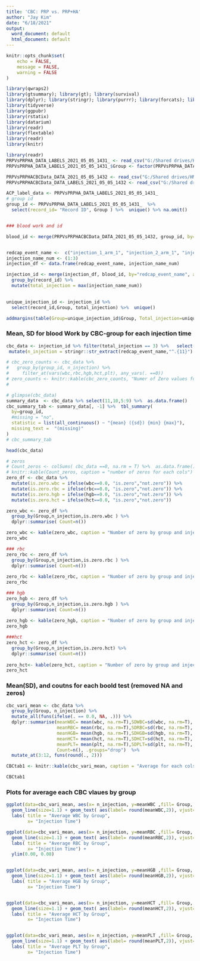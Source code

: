 ---
title: 'CBC: PRP vs. PRP+HA'
author: "Jay Kim"
date: "6/18/2021"
output:
  word_document: default
  html_document: default
---

```{r setup, include=FALSE}
knitr::opts_chunk$set(
	echo = FALSE,
	message = FALSE,
	warning = FALSE
)

library(qwraps2)
library(gtsummary); library(gt); library(survival)
library(dplyr); library(stringr); library(purrr); library(forcats); library(tidyr)
library(tidyverse)
library(ggpubr)
library(rstatix)
library(datarium)
library(readr)
library(flextable)
library(readr)
library(knitr)
```


```{r}
library(readr)
PRPVsPRPHA_DATA_LABELS_2021_05_05_1431_ <- read_csv("G:/Shared drives/HMCSE-PAM Lab/Andrews Institute Projects/P3_sm AREF_Anz ACPvsACP+HA/PRPVsPRPHA_DATA_LABELS_2021-05-05_1431 .csv")
PRPVsPRPHA_DATA_LABELS_2021_05_05_1431_$Group <- factor(PRPVsPRPHA_DATA_LABELS_2021_05_05_1431_$Group, levels = c("PRP","PRP +HA"), labels = c("PRP", "PRP+HA"))

PRPVsPRPHACBCData_DATA_2021_05_05_1432 <- read_csv("G:/Shared drives/HMCSE-PAM Lab/Andrews Institute Projects/P3_sm AREF_Anz ACPvsACP+HA/PRPVsPRPHACBCData_DATA_2021-05-05_1432.csv")
PRPVsPRPHACBCData_DATA_LABELS_2021_05_05_1432 <- read_csv("G:/Shared drives/HMCSE-PAM Lab/Andrews Institute Projects/P3_sm AREF_Anz ACPvsACP+HA/PRPVsPRPHACBCData_DATA_LABELS_2021-05-05_1432.csv")

ACP_label_data <- PRPVsPRPHA_DATA_LABELS_2021_05_05_1431_
# group id
group_id <- PRPVsPRPHA_DATA_LABELS_2021_05_05_1431_  %>% 
  select(record_id= "Record ID", Group ) %>%  unique() %>% na.omit()



```



```{r echo=FALSE}
### blood work and id

blood_id <- merge(PRPVsPRPHACBCData_DATA_2021_05_05_1432, group_id, by="record_id", all.x = T)


redcap_event_name <-  c("injection_1_arm_1", "injection_2_arm_1", "injection_3_arm_1")
injection_name_num <- (1:3)
injection_df <- data.frame(redcap_event_name, injection_name_num)

injection_id <- merge(injection_df, blood_id, by="redcap_event_name", all.y = T) %>% arrange(record_id,injection_name_num ) %>% 
  group_by(record_id) %>% 
  mutate(total_injection = max(injection_name_num))
 

unique_injection_id <- injection_id %>% 
  select(record_id,Group, total_injection) %>%  unique()

addmargins(table(Group=unique_injection_id$Group, Total_injection=unique_injection_id$total_injection)) 
```

### Mean, SD for blood Work by CBC-group for each injection time

```{r message=FALSE, warning=FALSE}

cbc_data <- injection_id %>% filter(total_injection == 3) %>%   select(3,1,31,30,6:10) %>% 
 mutate(n_injection = stringr::str_extract(redcap_event_name,"^.{11}") ) %>%  mutate(group_id = Group) 

# cbc_zero_counts <- cbc_data %>% 
#   group_by(group_id, n_injection) %>% 
#     filter_at(vars(wbc,rbc,hgb,hct,plt), any_vars(. ==0)) 
# zero_counts <- knitr::kable(cbc_zero_counts, "Numer of Zero values for each Cols")  
#   

# glimpse(cbc_data)
summary_data  <- cbc_data %>% select(11,10,5:9) %>%  as.data.frame()
cbc_summary_tab <- summary_data[, -1] %>%  tbl_summary(
  by=group_id,
  #missing = "no",
  statistic = list(all_continuous() ~ "{mean} ({sd}) {min} {max}"),
  missing_text =  "(missing)"
)
# cbc_summary_tab

head(cbc_data)

# zeros
# Count_zeros <- colSums( cbc_data ==0, na.rm = T) %>%  as.data.frame()
# knitr::kable(Count_zeros, caption = "number of zeros for each cols")
zero_df <- cbc_data %>%   
  mutate(is.zero.wbc = ifelse(wbc==0.0, "is.zero","not.zero")) %>% 
  mutate(is.zero.rbc = ifelse(rbc==0.0, "is.zero","not.zero")) %>% 
  mutate(is.zero.hgb = ifelse(hgb==0.0, "is.zero","not.zero")) %>% 
  mutate(is.zero.hct = ifelse(hct==0.0, "is.zero","not.zero"))

zero_wbc <- zero_df %>% 
  group_by(Group,n_injection,is.zero.wbc ) %>% 
  dplyr::summarise( Count=n())

zero_wbc <- kable(zero_wbc, caption = "Number of zero by group and injection for WBC")
zero_wbc

### rbc
zero_rbc <- zero_df %>% 
  group_by(Group,n_injection,is.zero.rbc ) %>% 
  dplyr::summarise( Count=n())
 
zero_rbc <- kable(zero_rbc, caption = "Number of zero by group and injection for RBC")
zero_rbc

### hgb
zero_hgb <- zero_df %>% 
  group_by(Group,n_injection,is.zero.hgb ) %>% 
  dplyr::summarise( Count=n())
 
zero_hgb <- kable(zero_hgb, caption = "Number of zero by group and injection for HGB")
zero_hgb

###hct
zero_hct <- zero_df %>% 
  group_by(Group,n_injection,is.zero.hct) %>% 
  dplyr::summarise( Count=n())
 
zero_hct<- kable(zero_hct, caption = "Number of zero by group and injection for HCT")
zero_hct


```

### Mean(SD), and coutns for each boold test (removed NA and zeros)

```{r}


cbc_vari_mean <- cbc_data %>% 
  group_by(Group, n_injection) %>% 
  mutate_all(funs(ifelse(. == 0.0, NA, .))) %>% 
  dplyr::summarise(meanWBC= mean(wbc, na.rm=T),SDWBC=sd(wbc, na.rm=T),
                   meanRBC= mean(rbc, na.rm=T),SDRBC=sd(rbc, na.rm=T), 
                   meanHGB= mean(hgb, na.rm=T),SDHGB=sd(hgb, na.rm=T),
                   meanHCT= mean(hct, na.rm=T),SDHCT=sd(hct, na.rm=T),
                   meanPLT= mean(plt, na.rm=T),SDPLT=sd(plt, na.rm=T), 
                   Count=n(), .groups="drop")  %>% 
  mutate_at(3:12, funs(round(., 2)))

CBCtab1 <- knitr::kable(cbc_vari_mean, caption = "Average for each cols (removed Nas and zeros)")

CBCtab1
```


### Plots for average each CBC vlaues by group

```{r}

ggplot(data=cbc_vari_mean, aes(x= n_injection, y=meanWBC ,fill= Group, color=Group, group= Group)) +
  geom_line(size=1.1) + geom_text( aes(label= round(meanWBC,2)), vjust=2) +
  labs( title = "Average WBC by Group",
        x= "Injection Time")

ggplot(data=cbc_vari_mean, aes(x= n_injection, y=meanRBC ,fill= Group, color=Group, group= Group)) +
  geom_line(size=1.1) + geom_text( aes(label= round(meanRBC,2)), vjust=2) +
  labs( title = "Average RBC by Group",
        x= "Injection Time") +
  ylim(0.00, 0.08)


ggplot(data=cbc_vari_mean, aes(x= n_injection, y=meanHGB ,fill= Group, color=Group, group= Group)) +
  geom_line(size=1.1) + geom_text( aes(label= round(meanHGB,2)), vjust=2, hjust=2) +
  labs( title = "Average HGB by Group",
        x= "Injection Time")


ggplot(data=cbc_vari_mean, aes(x= n_injection, y=meanHCT ,fill= Group, color=Group, group= Group)) +
  geom_line(size=1.1) + geom_text( aes(label= round(meanHCT,2)), vjust=2) +
  labs( title = "Average HCT by Group",
        x= "Injection Time")


ggplot(data=cbc_vari_mean, aes(x= n_injection, y=meanPLT ,fill= Group, color=Group, group= Group)) +
  geom_line(size=1.1) + geom_text( aes(label= round(meanPLT,2)), vjust=2) +
  labs( title = "Average PLT by Group",
        x= "Injection Time")


```
